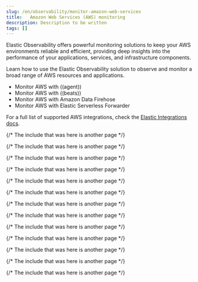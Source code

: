 ```yaml
---
slug: /en/observability/monitor-amazon-web-services
title:   Amazon Web Services (AWS) monitoring
description: Description to be written
tags: []
---
```



<div id="monitor-amazon-web-services"></div>

Elastic Observability offers powerful monitoring solutions to keep your AWS environments reliable and efficient, providing deep insights into the performance of your applications, services, and infrastructure components.

Learn how to use the Elastic Observability solution to observe and monitor a broad range of AWS resources and applications.

- <DocLink slug="/en/observability/monitor-aws-elastic-agent">Monitor AWS with ((agent))</DocLink>
- <DocLink slug="/en/observability/monitor-aws">Monitor AWS with ((beats))</DocLink>
- <DocLink slug="/en/observability/monitor-aws-firehose">Monitor AWS with Amazon Data Firehose</DocLink>
- <DocLink slug="/en/observability/monitor-aws-esf">Monitor AWS with Elastic Serverless Forwarder</DocLink>

For a full list of supported AWS integrations, check the [Elastic
Integrations docs](((integrations-docs))).

{/* The include that was here is another page */}

{/* The include that was here is another page */}

{/* The include that was here is another page */}

{/* The include that was here is another page */}

{/* The include that was here is another page */}

{/* The include that was here is another page */}

{/* The include that was here is another page */}

{/* The include that was here is another page */}

{/* The include that was here is another page */}

{/* The include that was here is another page */}

{/* The include that was here is another page */}

{/* The include that was here is another page */}

{/* The include that was here is another page */}
